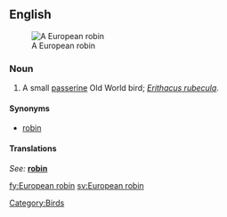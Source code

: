 ==English==
[[Image:Erithacus rubecula (Marek Szczepanek).jpg|thumb|A European robin]]

===Noun===
{{en-noun|sg=[[European]] [[robin]]}}

# A small [[passerine]] Old World bird; ''[[Erithacus rubecula]]''.

====Synonyms====
*[[robin]]

====Translations====
{{trans-top}}
''See: '' '''[[robin]]'''
{{trans-bottom}}

[[Category:Birds]]

[[fy:European robin]]
[[sv:European robin]]